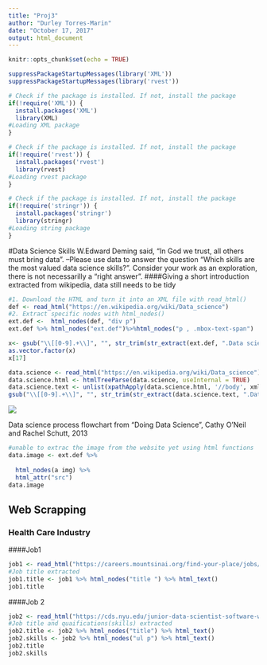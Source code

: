 ---
title: "Proj3"
author: "Durley Torres-Marin"
date: "October 17, 2017"
output: html_document
---

```{r setup, include=FALSE}
knitr::opts_chunk$set(echo = TRUE)
```
```{r}
suppressPackageStartupMessages(library('XML'))
suppressPackageStartupMessages(library('rvest'))
```

```{r}
# Check if the package is installed. If not, install the package
if(!require('XML')) {
  install.packages('XML')
  library(XML)
#Loading XML package
}
```

```{r}
# Check if the package is installed. If not, install the package
if(!require('rvest')) {
  install.packages('rvest')
  library(rvest)
#Loading rvest package
}
```

```{r}
# Check if the package is installed. If not, install the package
if(!require('stringr')) {
  install.packages('stringr')
  library(stringr)
#Loading string package
}
```
#Data Science Skills
W.Edward Deming said, "In God we trust, all others must bring data". --Please use data to answer the question "Which skills are the most valued data science skills?". Consider your work as an exploration, there is not necessarilly a "right answer".
####Giving a short introduction extracted from wikipedia, data still needs to be tidy
```{r}
#1. Download the HTML and turn it into an XML file with read_html() 
def <- read_html("https://en.wikipedia.org/wiki/Data_science")
#2. Extract specific nodes with html_nodes()
ext.def <-  html_nodes(def, "div p")
ext.def %>% html_nodes("ext.def")%>%html_nodes("p , .mbox-text-span")

x<- gsub("\\[[0-9].+\\]", "", str_trim(str_extract(ext.def, ".Data scientist. has become.+")))
as.vector.factor(x)
x[17]

```

```{r}
data.science <- read_html("https://en.wikipedia.org/wiki/Data_science")
data.science.html <- htmlTreeParse(data.science, useInternal = TRUE) 
data.science.text <- unlist(xpathApply(data.science.html, '//body', xmlValue))
gsub("\\[[0-9].+\\]", "", str_trim(str_extract(data.science.text, ".Data scientist. has become.+")))
```
![](C:\Users\Dora\Downloads\Data_Science_Process.PNG)

Data science process flowchart from "Doing Data Science", Cathy O'Neil and Rachel Schutt, 2013

```{r eval=FALSE}
#unable to extrac the image from the website yet using html functions
data.image <- ext.def %>%
  
  html_nodes(a img) %>%
  html_attr("src")
data.image
```

## Web Scrapping 

### Health Care Industry

####Job1
```{r}
job1 <- read_html("https://careers.mountsinai.org/find-your-place/jobs/data-science-analyst-population-health-mount-sinai-health-partners-new-york-ny")
#Job title extracted
job1.title <- job1 %>% html_nodes("title ") %>% html_text()
job1.title
```

####Job 2
```{r}
job2 <- read_html("https://cds.nyu.edu/junior-data-scientist-software-working-group/")
#Job title and quaifications(skills) extracted
job2.title <- job2 %>% html_nodes("title") %>% html_text()
job2.skills <- job2 %>% html_nodes("ul p") %>% html_text()
job2.title
job2.skills

```

